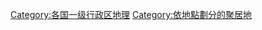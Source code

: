 {{Categories by country|nocat}}
{{Commonscat|Populated places by first-level administrative country subdivision}}

[[Category:各国一级行政区地理|Category:各国一级行政区地理]]
[[Category:依地點劃分的聚居地|Category:依地點劃分的聚居地]]